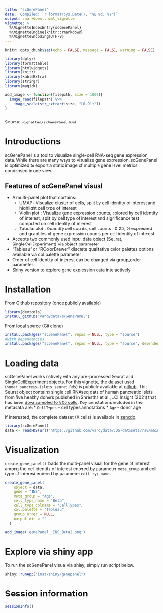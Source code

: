 ```yaml
---
title: "scGenePanel"
date: 'Compiled: `r format(Sys.Date(), "%B %d, %Y")`'
output: rmarkdown::html_vignette
vignette: >
  %\VignetteIndexEntry{scGenePanel}
  %\VignetteEngine{knitr::rmarkdown}
  %\VignetteEncoding{UTF-8}
---
```


```r
knitr::opts_chunk$set(echo = FALSE, message = FALSE, warning = FALSE)

library(dplyr)
library(formattable)
library(htmlwidgets)
library(knitr)
library(kableExtra)
library(stringr)
library(magick)

add_image <- function(filepath, size = 1000){
  image_read(filepath) %>% 
    image_scale(str_extract(size, "[0-9]+"))
}
  
```

Source: `vignettes/scGenePanel.Rmd`

# Introductions

scGenePanel is a tool to visualize single-cell RNA-seq gene expression data. While there are many ways to visualize gene expression, scGenePanel is optimized to export a static image of multiple gene level metrics condensed in one view.

## Features of scGenePanel visual
* A multi-panel plot that contains:
  - UMAP : Visualize cluster of cells, split by cell identity of interest and highlight cell type of interest
  - Violin plot : Visualize gene expression counts, colored by cell identity of interest, split by cell type of interest and significance test computed on cell identity of interest
  - Tabular plot : Quantify cell counts, cell counts >0.25, % expressed and quantiles of gene expression counts per cell identity of interest
* Accepts two commonly used input data object (Seurat, SingleCellExperiment) via object parameter
* "Tableau" or "RColorBrewer" discrete qualitative color palettes options available via col.palette parameter
* Order of cell identity of interest can be changed via group_order parameter
* Shiny version to explore gene expression data interactively

# Installation

From Github repository (once publicly available)

```r
library(devtools)
install_github("vandydata/scGenePanel")
```

From local source (Git clone)

```r
install.packages("scGenePanel", repos = NULL, type = "source")
#with dependencies
install.packages("scGenePanel", repos = NULL, type = "source", dependencies = TRUE)
```

# Loading data

scGenePanel works natively with any pre-processed Seurat and SingleCellExperiment objects. For this vignette, the dataset used (`human_pancreas-islets_seurat.Rds`) is publicly available at [github](https://github.com/vandydata/CDS-datasets/tree/main/scRNA-Seq). This Seurat object contains single cell RNAseq data of human pancreatic islets from five healthy donors published in Shrestha et al., JCI Insight (2021) that has been <u>downsampled to 500 cells</u>. Key annotations included in the metadata are:
* `CellTypes` - cell types annotations
* `Age` - donor age

If interested, the complete dataset (X cells) is available in [zenodo](https://zenodo.org/record/7626110).

```r
library(scGenePanel)
data <- readRDS(url("https://github.com/vandydata/CDS-datasets/raw/main/scRNA-Seq/human_pancreas-islets_seurat.Rds"))
```


# Visualization

`create_gene_panel()` loads the multi-panel visual for the gene of interest among the cell identity of interest entered by parameter `meta_group` and cell type of interest entered by parameter `cell_typ_name`.

```r
create_gene_panel(
    object = data,
    gene = "INS",
    meta_group = "Age",
    cell_type_name = "Beta",
    cell_type_colname = "CellTypes",
    col.palette = "Tableau",
    group_order = NULL,
    output_dir = ""
  )
```

```r
add_image('genePanel__INS_Beta2.png')
```

# Explore via shiny app

To run the scGenePanel visual via shiny, simply run script below.

```r
shiny::runApp("inst/shiny/genepanel")
```


# Session information

```r
sessionInfo()
```
